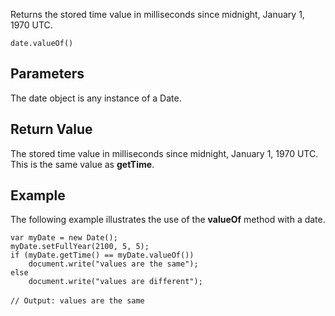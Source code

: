 Returns the stored time value in milliseconds since midnight, January 1, 1970 UTC.

 date.valueOf()
==Parameters==
The date object is any instance of a Date.


==Return Value==
The stored time value in milliseconds since midnight, January 1, 1970 UTC. This is the same value as '''getTime'''.


==Example==
The following example illustrates the use of the '''valueOf''' method with a date.

 var myDate = new Date();
 myDate.setFullYear(2100, 5, 5);
 if (myDate.getTime() == myDate.valueOf())
     document.write("values are the same");
 else
     document.write("values are different");
 
 // Output: values are the same

